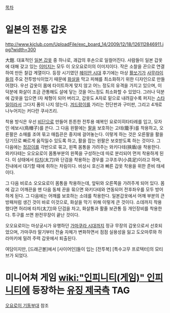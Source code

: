 [[목차]]

= 일본의 전통 갑옷 =

http://www.kjclub.com/UploadFile/exc_board_14/2009/12/18/126112846911.jpg?width=300

大鎧. 대표적인 [[일본 갑옷]] 중 하나로, 괘갑의 후손으로 일컬어진다. 사람들이 일본 갑옷에 대해 갖고 있는 [[이미지]]는 모두 이 오오요로이의 이미지이다. 작은 소찰을 끈으로 연결하여 만든 찰갑 계열이다. 등장 시기였던 [[헤이안 시대]] 후기에는 마상 [[활]]쏘기가 [[사무라이]]들의 주요 전투방식이었기 때문에 [[화살]]을 막고 피해를 최소화하기 위한 디자인으로 만들어졌다. 우선 갑옷이 몸에 타이트하게 맞지 않고 어느 정도의 유격을 가지고 있으며, 이 덕분에 화살이 조금 관통해도 살에 닿는 것을 어느정도 최소화할 수 있었다. 그러나 덕분에 갑옷을 입으면 I자 체형이 되어 버리고, 갑옷도 A자로 밑으로 내려갈수록 퍼지는 [[스타일]]이라서 그다지 폼이 나지 않는다. [[겨드랑이]]를 가리는 전단판과 구미판, 그리고 4개로 나누어지는 커다란 쿠사즈리.

착용 방식은 우선 [[비단]]으로 만들어 튼튼한 전투용 예복인 요로이히타타레를 입고, 모자인 에보시(鳥帽子)를 쓴다. 그 다음 왼팔에는 [[팔]]을 보호하는 고테(籠手)를 착용하고, 오른팔은 소매를 조여 묶고 매듭끈은 중지에 걸어놓는다. 이렇게 하는 것은 오른팔을 활을 당기므로 빠르게 움직일수 있도록 하고, 활을 잡는 왼팔은 보호받도록 하는 것이다. 그 다음에는 [[정강이]]를 각반으로 묶고, 왼쪽 몸통을 가려주는 와키다테(挾盾)을 착용한다. 와키다테는 오오요로이 몸통부분의 왼쪽을 구성하는데 따로 분리되어 먼저 착용하게 된다. 이 상태에서 [[타치]](太刀)와 단검을 착용하는 경우를 고쿠조쿠(小具足)이라고 하며, 진내에서 대기할 때에 취하는 차림이다. 비상시 호신과 빠른 갑옷 착용을 위한 준비 태세이다.

그 다음 비로소 오오요로이 몸통을 착용하는데, 앞뒤와 오른쪽을 가려주게 되어 있다. 몸에 감고 어깨끈을 맨 다음 동체 끈을 묶으면 와키다테와 연동되어 전후좌우를 모두 방어하게 된다. 그 다음에는 어깨를 보호하는 소데를 착용한다. 일본갑옷에서 어깨 부분의 큰 방패처럼 생긴 것이 바로 이것으로, 화살을 막기 위해 이렇게 큰 것이다. 소데까지 착용했다면 허리에 타치(太刀)와 단검을 차고, 화살통과 활줄 보관통 등 개인장비를 착용한다. 투구를 쓰면 완전무장이 끝난 것이다. 

오오요로이는 마상궁시가 유행하던 [[가마쿠라 시대]]까지 정규 무장의 갑옷으로서 선호되었으며, 가마쿠라 말기부터 전술 자체가 변화하면서 점점 실용성을 잃고 도오마루와 하라마키에 밀려 주력 갑옷에서 퇴출된다.
 
여담이지만, [드래곤볼]에서 [사이어인]들이 입는 [전투복] [특수고무 프로텍터]의 모티브가 되었다. 

= 미니어쳐 게임 [[wiki:"인피니티(게임)" 인피니티]]에 등장하는 [[유징 제국]]측 TAG =
[[오요로이 기동부대]] 참조
